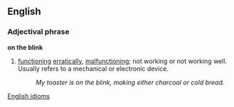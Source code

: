 ==English==
===Adjectival phrase===
'''on the blink'''
#[[function]]ing [[erratic]]ally, [[malfunction]]ing; not working or not working well.  Usually refers to a mechanical or electronic device.
#:''My toaster is on the blink, making either charcoal or cold bread.''

[[Category:Idioms|English idioms]]